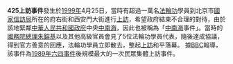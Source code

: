 <br>
'''425上訪事件'''發生於[[1999年|1999年]]4月25日，當時有超過一萬名[[法輪功|法輪功]]學員到北京市[[國家信訪局|國家信訪局]]所在的府右街和西安門大街進行[[上訪|上訪]]，希望政府結束不合理的對待，由於該地緊鄰[[中華人民共和國政府|中華人民共和國政府]]中央[[中南海|中南海]]，因此也被稱為「[[中南海|中南海]]事件」。當時的[[中华人民共和国国务院总理|國務院總理]][[朱鎔基|朱鎔基]]以及其他高級官員會見了5位法輪功學員代表，隨後達成協議，得到官方善意的回應，法輪功學員立即散去，整起[[上訪|上訪]]和平落幕。 據[[BBC|BBC]]報導，該事件為[[1989年|1989年]][[六四事件|六四事件]]後規模最大的一次民眾集體上訪事件。